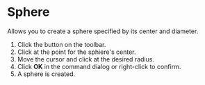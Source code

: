 
# Sphere

Allows you to create a sphere specified by its center and diameter.

<Reference shortcut='' command='Sphere' button='Toolbar' />

1. Click the button on the toolbar.
2. Click at the point for the sphiere's center.
3. Move the cursor and click at the desired radius.
4. Click **OK** in the command dialog or right-click to confirm.
5. A sphere is created.


